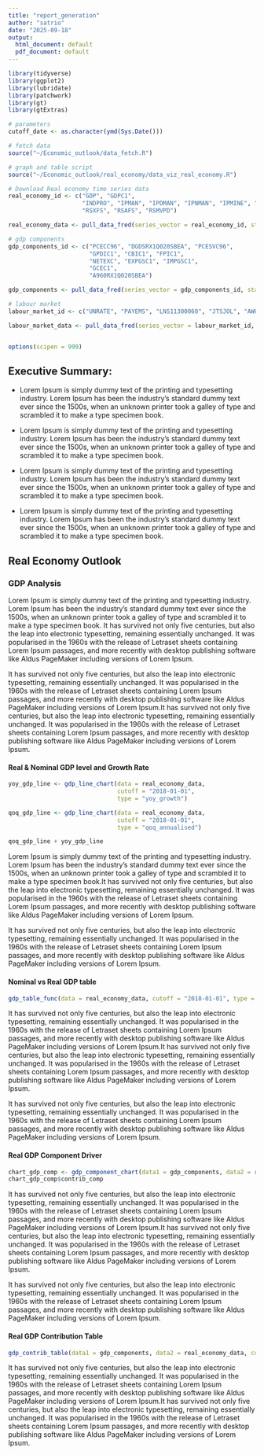 ```yaml
---
title: "report_generation"
author: "satrio"
date: "2025-09-18"
output:
  html_document: default
  pdf_document: default
---
```


```r
library(tidyverse)
library(ggplot2)
library(lubridate)
library(patchwork)
library(gt)
library(gtExtras)

# parameters
cutoff_date <- as.character(ymd(Sys.Date()))

# fetch data
source("~/Economic_outlook/data_fetch.R")

# graph and table script
source("~/Economic_outlook/real_economy/data_viz_real_economy.R")

# Download Real economy time series data
real_economy_id <- c("GDP", "GDPC1",
                     "INDPRO", "IPMAN", "IPDMAN", "IPNMAN", "IPMINE", "IPUTIL",
                     "RSXFS", "RSAFS", "RSMVPD")

real_economy_data <- pull_data_fred(series_vector = real_economy_id, start_date = "2000-01-30", end_date = "2025-09-22")

# gdp components
gdp_components_id <- c("PCECC96", "DGDSRX1Q020SBEA", "PCESVC96",
                       "GPDIC1", "CBIC1", "FPIC1",
                       "NETEXC", "EXPGSC1", "IMPGSC1",
                       "GCEC1", 
                       "A960RX1Q020SBEA")

gdp_components <- pull_data_fred(series_vector = gdp_components_id, start_date = "2001-01-30", end_date = "2025-09-22")

# labour market 
labour_market_id <- c("UNRATE", "PAYEMS", "LNS11300060", "JTSJOL", "AWHMAN", "CES0500000003")

labour_market_data <- pull_data_fred(series_vector = labour_market_id, start_date = "2000-01-30", end_date = "2025-09-22")


options(scipen = 999)
```

## Executive Summary:

-   Lorem Ipsum is simply dummy text of the printing and typesetting industry. Lorem Ipsum has been the industry's standard dummy text ever since the 1500s, when an unknown printer took a galley of type and scrambled it to make a type specimen book.

-   Lorem Ipsum is simply dummy text of the printing and typesetting industry. Lorem Ipsum has been the industry's standard dummy text ever since the 1500s, when an unknown printer took a galley of type and scrambled it to make a type specimen book.

-   Lorem Ipsum is simply dummy text of the printing and typesetting industry. Lorem Ipsum has been the industry's standard dummy text ever since the 1500s, when an unknown printer took a galley of type and scrambled it to make a type specimen book.

-   Lorem Ipsum is simply dummy text of the printing and typesetting industry. Lorem Ipsum has been the industry's standard dummy text ever since the 1500s, when an unknown printer took a galley of type and scrambled it to make a type specimen book.

## Real Economy Outlook

### GDP Analysis

Lorem Ipsum is simply dummy text of the printing and typesetting industry. Lorem Ipsum has been the industry's standard dummy text ever since the 1500s, when an unknown printer took a galley of type and scrambled it to make a type specimen book. It has survived not only five centuries, but also the leap into electronic typesetting, remaining essentially unchanged. It was popularised in the 1960s with the release of Letraset sheets containing Lorem Ipsum passages, and more recently with desktop publishing software like Aldus PageMaker including versions of Lorem Ipsum.

It has survived not only five centuries, but also the leap into electronic typesetting, remaining essentially unchanged. It was popularised in the 1960s with the release of Letraset sheets containing Lorem Ipsum passages, and more recently with desktop publishing software like Aldus PageMaker including versions of Lorem Ipsum.It has survived not only five centuries, but also the leap into electronic typesetting, remaining essentially unchanged. It was popularised in the 1960s with the release of Letraset sheets containing Lorem Ipsum passages, and more recently with desktop publishing software like Aldus PageMaker including versions of Lorem Ipsum.

#### Real & Nominal GDP level and Growth Rate

```r
yoy_gdp_line <- gdp_line_chart(data = real_economy_data,
                               cutoff = "2018-01-01",
                               type = "yoy_growth")

qoq_gdp_line <- gdp_line_chart(data = real_economy_data,
                               cutoff = "2018-01-01",
                               type = "qoq_annualised")

qoq_gdp_line + yoy_gdp_line
```

Lorem Ipsum is simply dummy text of the printing and typesetting industry. Lorem Ipsum has been the industry's standard dummy text ever since the 1500s, when an unknown printer took a galley of type and scrambled it to make a type specimen book.It has survived not only five centuries, but also the leap into electronic typesetting, remaining essentially unchanged. It was popularised in the 1960s with the release of Letraset sheets containing Lorem Ipsum passages, and more recently with desktop publishing software like Aldus PageMaker including versions of Lorem Ipsum.

It has survived not only five centuries, but also the leap into electronic typesetting, remaining essentially unchanged. It was popularised in the 1960s with the release of Letraset sheets containing Lorem Ipsum passages, and more recently with desktop publishing software like Aldus PageMaker including versions of Lorem Ipsum.

#### Nominal vs Real GDP table

```r
gdp_table_func(data = real_economy_data, cutoff = "2018-01-01", type = "growth")
```

It has survived not only five centuries, but also the leap into electronic typesetting, remaining essentially unchanged. It was popularised in the 1960s with the release of Letraset sheets containing Lorem Ipsum passages, and more recently with desktop publishing software like Aldus PageMaker including versions of Lorem Ipsum.It has survived not only five centuries, but also the leap into electronic typesetting, remaining essentially unchanged. It was popularised in the 1960s with the release of Letraset sheets containing Lorem Ipsum passages, and more recently with desktop publishing software like Aldus PageMaker including versions of Lorem Ipsum.

It has survived not only five centuries, but also the leap into electronic typesetting, remaining essentially unchanged. It was popularised in the 1960s with the release of Letraset sheets containing Lorem Ipsum passages, and more recently with desktop publishing software like Aldus PageMaker including versions of Lorem Ipsum.

#### Real GDP Component Driver

```r
chart_gdp_comp <- gdp_component_chart(data1 = gdp_components, data2 = real_economy_data, cutoff = "2018-01-01")
chart_gdp_comp$contrib_comp
```

It has survived not only five centuries, but also the leap into electronic typesetting, remaining essentially unchanged. It was popularised in the 1960s with the release of Letraset sheets containing Lorem Ipsum passages, and more recently with desktop publishing software like Aldus PageMaker including versions of Lorem Ipsum.It has survived not only five centuries, but also the leap into electronic typesetting, remaining essentially unchanged. It was popularised in the 1960s with the release of Letraset sheets containing Lorem Ipsum passages, and more recently with desktop publishing software like Aldus PageMaker including versions of Lorem Ipsum.

It has survived not only five centuries, but also the leap into electronic typesetting, remaining essentially unchanged. It was popularised in the 1960s with the release of Letraset sheets containing Lorem Ipsum passages, and more recently with desktop publishing software like Aldus PageMaker including versions of Lorem Ipsum.

#### Real GDP Contribution Table

```r
gdp_contrib_table(data1 = gdp_components, data2 = real_economy_data, cutoff = "2018-01-01")
```

It has survived not only five centuries, but also the leap into electronic typesetting, remaining essentially unchanged. It was popularised in the 1960s with the release of Letraset sheets containing Lorem Ipsum passages, and more recently with desktop publishing software like Aldus PageMaker including versions of Lorem Ipsum.It has survived not only five centuries, but also the leap into electronic typesetting, remaining essentially unchanged. It was popularised in the 1960s with the release of Letraset sheets containing Lorem Ipsum passages, and more recently with desktop publishing software like Aldus PageMaker including versions of Lorem Ipsum.
